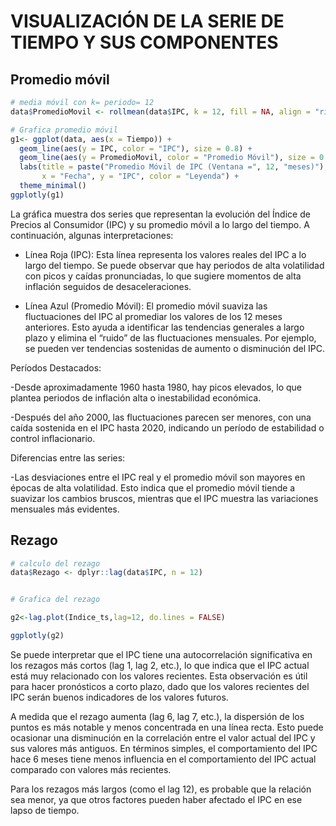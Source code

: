 # **VISUALIZACIÓN DE LA SERIE DE TIEMPO Y SUS COMPONENTES**



## **Promedio móvil**

```r
# media móvil con k= periodo= 12
data$PromedioMovil <- rollmean(data$IPC, k = 12, fill = NA, align = "right") 

# Grafica promedio móvil
g1<- ggplot(data, aes(x = Tiempo)) +
  geom_line(aes(y = IPC, color = "IPC"), size = 0.8) +
  geom_line(aes(y = PromedioMovil, color = "Promedio Móvil"), size = 0.8) +
  labs(title = paste("Promedio Móvil de IPC (Ventana =", 12, "meses)"),
       x = "Fecha", y = "IPC", color = "Leyenda") +
  theme_minimal()
ggplotly(g1)
```

La gráfica muestra dos series que representan la evolución del Índice de Precios al Consumidor (IPC) y su promedio móvil a lo largo del tiempo. A continuación, algunas interpretaciones:

- Línea Roja (IPC): Esta línea representa los valores reales del IPC a lo largo del tiempo. Se puede observar que hay periodos de alta volatilidad con picos y caídas pronunciadas, lo que sugiere momentos de alta inflación seguidos de desaceleraciones.

- Línea Azul (Promedio Móvil): El promedio móvil suaviza las fluctuaciones del IPC al promediar los valores de los 12 meses anteriores. Esto ayuda a identificar las tendencias generales a largo plazo y elimina el "ruido" de las fluctuaciones mensuales. Por ejemplo, se pueden ver tendencias sostenidas de aumento o disminución del IPC.

Períodos Destacados:

-Desde aproximadamente 1960 hasta 1980, hay picos elevados, lo que plantea periodos de inflación alta o inestabilidad económica.

-Después del año 2000, las fluctuaciones parecen ser menores, con una caída sostenida en el IPC hasta 2020, indicando un período de estabilidad o control inflacionario.

Diferencias entre las series:

-Las desviaciones entre el IPC real y el promedio móvil son mayores en épocas de alta volatilidad. Esto indica que el promedio móvil tiende a suavizar los cambios bruscos, mientras que el IPC muestra las variaciones mensuales más evidentes.

## **Rezago**

```r
# calculo del rezago
data$Rezago <- dplyr::lag(data$IPC, n = 12)


# Grafica del rezago

g2<-lag.plot(Indice_ts,lag=12, do.lines = FALSE)

ggplotly(g2)
```

Se puede interpretar que el IPC tiene una autocorrelación significativa en los rezagos más cortos (lag 1, lag 2, etc.), lo que indica que el IPC actual está muy relacionado con los valores recientes. Esta observación es útil para hacer pronósticos a corto plazo, dado que los valores recientes del IPC serán buenos indicadores de los valores futuros.

A medida que el rezago aumenta (lag 6, lag 7, etc.), la dispersión de los puntos es más notable y menos concentrada en una línea recta. Esto puede ocasionar una disminución en la correlación entre el valor actual del IPC y sus valores más antiguos. En términos simples, el comportamiento del IPC hace 6 meses tiene menos influencia en el comportamiento del IPC actual comparado con valores más recientes.

Para los rezagos más largos (como el lag 12), es probable que la relación sea menor, ya que otros factores pueden haber afectado el IPC en ese lapso de tiempo.
